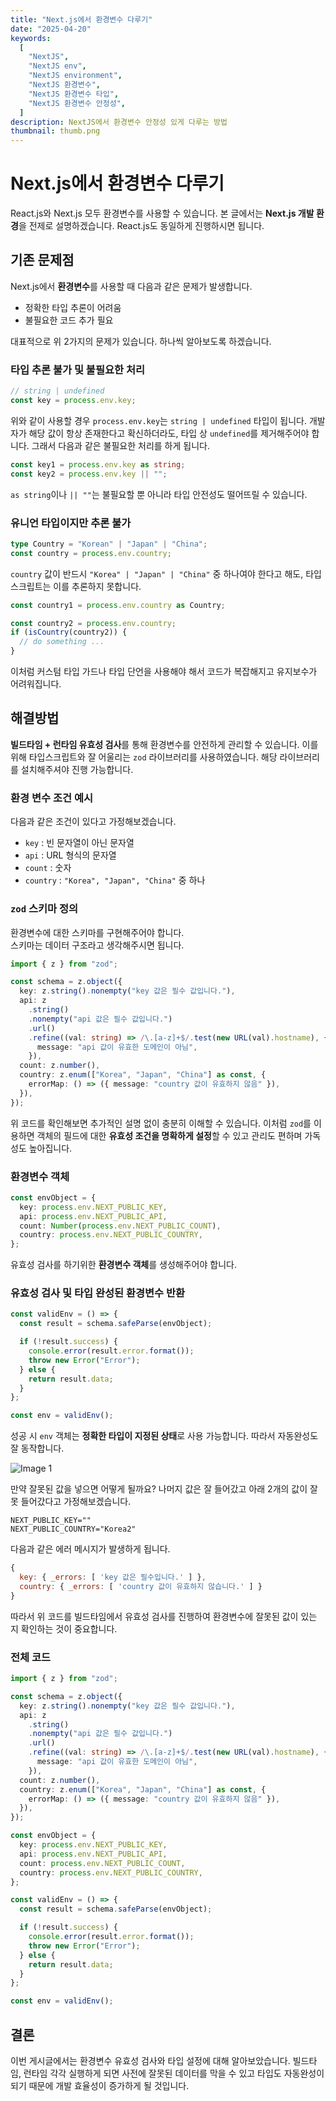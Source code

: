 ```yaml
---
title: "Next.js에서 환경변수 다루기"
date: "2025-04-20"
keywords:
  [
    "NextJS",
    "NextJS env",
    "NextJS environment",
    "NextJS 환경변수",
    "NextJS 환경변수 타입",
    "NextJS 환경변수 안정성",
  ]
description: NextJS에서 환경변수 안정성 있게 다루는 방법
thumbnail: thumb.png
---
```


# Next.js에서 환경변수 다루기

React.js와 Next.js 모두 환경변수를 사용할 수 있습니다. 본 글에서는 **Next.js 개발 환경**을 전제로 설명하겠습니다. React.js도 동일하게 진행하시면 됩니다.

## 기존 문제점

Next.js에서 **환경변수**를 사용할 때 다음과 같은 문제가 발생합니다.

- 정확한 타입 추론이 어려움
- 불필요한 코드 추가 필요

대표적으로 위 2가지의 문제가 있습니다.
하나씩 알아보도록 하겠습니다.

### 타입 추론 불가 및 불필요한 처리

```ts caption="Copy"
// string | undefined
const key = process.env.key;
```

위와 같이 사용할 경우 `process.env.key`는 `string | undefined` 타입이 됩니다.
개발자가 해당 값이 항상 존재한다고 확신하더라도, 타입 상 `undefined`를 제거해주어야 합니다.
그래서 다음과 같은 불필요한 처리를 하게 됩니다.

```ts caption="Copy"
const key1 = process.env.key as string;
const key2 = process.env.key || "";
```

`as string`이나 `|| ""`는 불필요할 뿐 아니라 타입 안전성도 떨어뜨릴 수 있습니다.

### 유니언 타입이지만 추론 불가

```ts caption="Copy"
type Country = "Korean" | "Japan" | "China";
const country = process.env.country;
```

`country` 값이 반드시 `"Korea" | "Japan" | "China"` 중 하나여야 한다고 해도, 타입스크립트는 이를 추론하지 못합니다.

```ts caption="Copy"
const country1 = process.env.country as Country;

const country2 = process.env.country;
if (isCountry(country2)) {
  // do something ...
}
```

이처럼 커스텀 타입 가드나 타입 단언을 사용해야 해서 코드가 복잡해지고 유지보수가 어려워집니다.

## 해결방법

**빌드타임 + 런타임 유효성 검사**를 통해 환경변수를 안전하게 관리할 수 있습니다.
이를 위해 타입스크립트와 잘 어울리는 `zod` 라이브러리를 사용하였습니다.
해당 라이브러리를 설치해주셔야 진행 가능합니다.

### 환경 변수 조건 예시

다음과 같은 조건이 있다고 가정해보겠습니다.

- `key` : 빈 문자열이 아닌 문자열
- `api` : URL 형식의 문자열
- `count` : 숫자
- `country` : `"Korea", "Japan", "China"` 중 하나

### `zod` 스키마 정의

환경변수에 대한 스키마를 구현해주어야 합니다.  
스키마는 데이터 구조라고 생각해주시면 됩니다.

```ts
import { z } from "zod";

const schema = z.object({
  key: z.string().nonempty("key 값은 필수 값입니다."),
  api: z
    .string()
    .nonempty("api 값은 필수 값입니다.")
    .url()
    .refine((val: string) => /\.[a-z]+$/.test(new URL(val).hostname), {
      message: "api 값이 유효한 도메인이 아님",
    }),
  count: z.number(),
  country: z.enum(["Korea", "Japan", "China"] as const, {
    errorMap: () => ({ message: "country 값이 유효하지 않음" }),
  }),
});
```

위 코드를 확인해보면 추가적인 설명 없이 충분히 이해할 수 있습니다. 이처럼 `zod`를 이용하면 객체의 필드에 대한 **유효성 조건을 명확하게 설정**할 수 있고 관리도 편하며 가독성도 높아집니다.

### 환경변수 객체

```ts caption="Copy" showLineNumbers
const envObject = {
  key: process.env.NEXT_PUBLIC_KEY,
  api: process.env.NEXT_PUBLIC_API,
  count: Number(process.env.NEXT_PUBLIC_COUNT),
  country: process.env.NEXT_PUBLIC_COUNTRY,
};
```

유효성 검사를 하기위한 **환경변수 객체**를 생성해주어야 합니다.

### 유효성 검사 및 타입 완성된 환경변수 반환

```ts title="validEnv.ts" caption="Copy" showLineNumbers
const validEnv = () => {
  const result = schema.safeParse(envObject);

  if (!result.success) {
    console.error(result.error.format());
    throw new Error("Error");
  } else {
    return result.data;
  }
};

const env = validEnv();
```

성공 시 `env` 객체는 **정확한 타입이 지정된 상태**로 사용 가능합니다. 따라서 자동완성도 잘 동작합니다.

<div style={{ position: "relative", height: "200px" }}>
  <Image
    src={"./1.png"}
    alt="Image 1"
    layout="fill"
    objectFit="scale-down"
    objectPosition="left"
  />
</div>

만약 잘못된 값을 넣으면 어떻게 될까요? 나머지 값은 잘 들어갔고 아래 2개의 값이 잘못 들어갔다고 가정해보겠습니다.

```env
NEXT_PUBLIC_KEY=""
NEXT_PUBLIC_COUNTRY="Korea2"
```

다음과 같은 에러 메시지가 발생하게 됩니다.

```js title="Error.ts"
{
  key: { _errors: [ 'key 값은 필수입니다.' ] },
  country: { _errors: [ 'country 값이 유효하지 않습니다.' ] }
}
```

따라서 위 코드를 빌드타임에서 유효성 검사를 진행하여 환경변수에 잘못된 값이 있는 지 확인하는 것이 중요합니다.

### 전체 코드

```ts title="envValid.ts" caption="Copy"
import { z } from "zod";

const schema = z.object({
  key: z.string().nonempty("key 값은 필수 값입니다."),
  api: z
    .string()
    .nonempty("api 값은 필수 값입니다.")
    .url()
    .refine((val: string) => /\.[a-z]+$/.test(new URL(val).hostname), {
      message: "api 값이 유효한 도메인이 아님",
    }),
  count: z.number(),
  country: z.enum(["Korea", "Japan", "China"] as const, {
    errorMap: () => ({ message: "country 값이 유효하지 않음" }),
  }),
});

const envObject = {
  key: process.env.NEXT_PUBLIC_KEY,
  api: process.env.NEXT_PUBLIC_API,
  count: process.env.NEXT_PUBLIC_COUNT,
  country: process.env.NEXT_PUBLIC_COUNTRY,
};

const validEnv = () => {
  const result = schema.safeParse(envObject);

  if (!result.success) {
    console.error(result.error.format());
    throw new Error("Error");
  } else {
    return result.data;
  }
};

const env = validEnv();
```

## 결론

이번 게시글에서는 환경변수 유효성 검사와 타입 설정에 대해 알아보았습니다.
빌드타임, 런타임 각각 실행하게 되면 사전에 잘못된 데이터를 막을 수 있고 타입도 자동완성이 되기 때문에 개발 효율성이 증가하게 될 것입니다.
